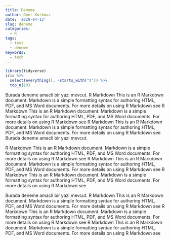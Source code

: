 ```yaml
---
title: Deneme
author: Omer Korkmaz
date: '2020-04-12'
slug: deneme
categories:
  - R
tags:
  - test
  - deneme
keywords:
  - tech
---
```






```r
library(tidyverse)
iris %>%
  select(everything(), -starts_with("X")) %>%
  top_n(10)
```


Burada deneme amacli bir yazi mevcut.
R Markdown This is an R Markdown document. Markdown is a simple formatting syntax for authoring HTML, PDF, and MS Word documents. For more details on using R Markdown see 
R Markdown This is an R Markdown document. Markdown is a simple formatting syntax for authoring HTML, PDF, and MS Word documents. For more details on using R Markdown see 
R Markdown This is an R Markdown document. Markdown is a simple formatting syntax for authoring HTML, PDF, and MS Word documents. For more details on using R Markdown see 
Burada deneme amacli bir yazi mevcut.

R Markdown This is an R Markdown document. Markdown is a simple formatting syntax for authoring HTML, PDF, and MS Word documents. For more details on using R Markdown see 
R Markdown This is an R Markdown document. Markdown is a simple formatting syntax for authoring HTML, PDF, and MS Word documents. For more details on using R Markdown see 
R Markdown This is an R Markdown document. Markdown is a simple formatting syntax for authoring HTML, PDF, and MS Word documents. For more details on using R Markdown see 

Burada deneme amacli bir yazi mevcut.
R Markdown This is an R Markdown document. Markdown is a simple formatting syntax for authoring HTML, PDF, and MS Word documents. For more details on using R Markdown see 
R Markdown This is an R Markdown document. Markdown is a simple formatting syntax for authoring HTML, PDF, and MS Word documents. For more details on using R Markdown see 
R Markdown This is an R Markdown document. Markdown is a simple formatting syntax for authoring HTML, PDF, and MS Word documents. For more details on using R Markdown see 
